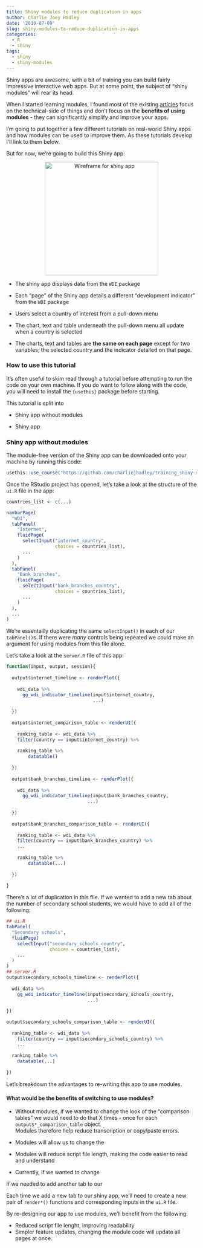 ```yaml
---
title: Shiny modules to reduce duplication in apps
author: Charlie Joey Hadley
date: '2019-07-09'
slug: shiny-modules-to-reduce-duplication-in-apps
categories:
  - R
  - shiny
tags:
  - shiny
  - shiny-modules
---
```


Shiny apps are awesome, with a bit of training you can build fairly impressive interactive web apps. But at some point, the subject of "shiny modules" will rear its head.

When I started learning modules, I found most of the existing [articles](http://shiny.rstudio.com/articles/modules.html) focus on the technical-side of things and don't focus on the **benefits of using modules** - they can significantly simplify and improve your apps.

I'm going to put together a few different tutorials on real-world Shiny apps and how modules can be used to improve them. As these tutorials develop I'll link to them below.

But for now, we're going to build this Shiny app:

<div class="row">

<div class="col-sm-5">
<center>
<img src='/blog/2019-07-09-shiny-modules-to-reduce-duplication-in-apps_files/shiny-app-wireframe' alt='Wireframe for shiny app' width='300px'></img>
</center>
</div>

<div class="col-sm-7">

- The shiny app displays data from the `WDI` package

- Each "page" of the Shiny app details a different "development indicator" from the `WDI` package

- Users select a country of interest from a pull-down menu

- The chart, text and table underneath the pull-down menu all update when a country is selected

- The charts, text and tables are **the same on each page** except for two variables; the selected country and the indicator detailed on that page.
</div>
</div>

### How to use this tutorial

It's often useful to skim read through a tutorial before attempting to run the code on your own machine. If you do want to follow along with the code, you will need to install the `{usethis}` package before starting.

This tutorial is split into 

- Shiny app without modules

- Shiny app 


### Shiny app without modules

The module-free version of the Shiny app can be downloaded onto your machine by running this code:

```r
usethis::use_course("https://github.com/charliejhadley/training_shiny-module/raw/master/wdi_indicators_modules/01_without-modules.zip")
```

Once the RStudio project has opened,  let's take a look at the structure of the `ui.R` file in the app:

```r
countries_list <- c(...)

navbarPage(
  "WDI",
  tabPanel(
    "Internet",
    fluidPage(
      selectInput("internet_country",
                  choices = countries_list),
      ...
    )
  ),
  tabPanel(
    "Bank branches",
    fluidPage(
      selectInput("bank_branches_country",
                  choices = countries_list),
      ...
    )
  ),
  ...
)
```

We're essentailly duplicating the same `selectInput()` in each of our `tabPanel()`s. If there were *many* controls being repeated we could make an argument for using modules from this file alone.

Let's take a look at the `server.R` file of this app:

```r
function(input, output, session){
  
  output$internet_timeline <- renderPlot({
    
    wdi_data %>%
      gg_wdi_indicator_timeline(input$internet_country,
                                ...)
    
  })
  
  output$internet_comparison_table <- renderUI({
    
    ranking_table <- wdi_data %>%
    filter(country == input$internet_country) %>%
    
    ranking_table %>%
        datatable()
        
  })
  
  output$bank_branches_timeline <- renderPlot({
    
    wdi_data %>%
      gg_wdi_indicator_timeline(input$bank_branches_country,
                              ...)
    
  })
  
  output$bank_branches_comparison_table <- renderUI({
    
    ranking_table <- wdi_data %>%
    filter(country == input$bank_branches_country) %>%
    ...
    
    ranking_table %>%
        datatable(...)
        
  })
  
}
```

There's a lot of duplication in this file. If we wanted to add a new tab about the number of secondary school students, we would have to add all of the following:

```r
## ui.R
tabPanel(
  "Secondary schools",
  fluidPage(
    selectInput("secondary_schools_country",
                choices = countries_list),
    ...
  )
)
## server.R
output$secondary_schools_timeline <- renderPlot({
  
  wdi_data %>%
    gg_wdi_indicator_timeline(input$secondary_schools_country,
                              ...)
  
})

output$secondary_schools_comparison_table <- renderUI({
  
  ranking_table <- wdi_data %>%
    filter(country == input$secondary_schools_country) %>%
    ...
  
  ranking_table %>%
    datatable(...)
  
})
```

Let's breakdown the advantages to re-writing this app to use modules.

#### What would be the benefits of switching to use modules?


- Without modules, if we wanted to change the look of the "comparison tables" we would need to do that X times - once for each `output$*_comparison_table` object.<br>
Modules therefore help reduce transcription or copy/paste errors.

- Modules will allow us to change the 

- Modules will reduce script file length, making the code easier to read and understand

- Currently, if we wanted to change 

If we needed to add another tab to our 

Each time we add a new tab to our shiny app, we'll need to create a new pair of `render*()` functions and corresponding inputs in the `ui.R` file. 

By re-designing our app to use modules, we'll benefit from the following:

- Reduced script file lenght, improving readability
- Simpler feature updates, changing the module code will update all pages at once.






